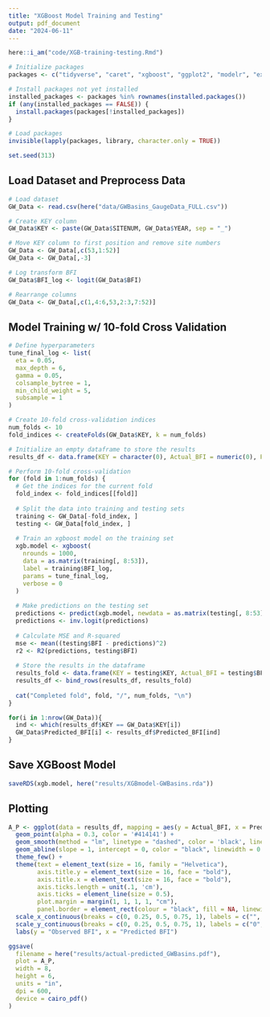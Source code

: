 ```yaml
---
title: "XGBoost Model Training and Testing"
output: pdf_document
date: "2024-06-11"
---
```


```r
here::i_am("code/XGB-training-testing.Rmd")

# Initialize packages
packages <- c("tidyverse", "caret", "xgboost", "ggplot2", "modelr", "extrafont", "ggthemes", "boot", "here")

# Install packages not yet installed
installed_packages <- packages %in% rownames(installed.packages())
if (any(installed_packages == FALSE)) {
  install.packages(packages[!installed_packages])
}

# Load packages
invisible(lapply(packages, library, character.only = TRUE))

set.seed(313)
```

## Load Dataset and Preprocess Data

```r
# Load dataset
GW_Data <- read.csv(here("data/GWBasins_GaugeData_FULL.csv"))

# Create KEY column
GW_Data$KEY <- paste(GW_Data$SITENUM, GW_Data$YEAR, sep = "_")

# Move KEY column to first position and remove site numbers
GW_Data <- GW_Data[,c(53,1:52)]
GW_Data <- GW_Data[,-3]

# Log transform BFI
GW_Data$BFI_log <- logit(GW_Data$BFI)

# Rearrange columns
GW_Data <- GW_Data[,c(1,4:6,53,2:3,7:52)]

```

## Model Training w/ 10-fold Cross Validation

```r
# Define hyperparameters
tune_final_log <- list(
  eta = 0.05,
  max_depth = 6,
  gamma = 0.05,
  colsample_bytree = 1,
  min_child_weight = 5,
  subsample = 1
)

# Create 10-fold cross-validation indices
num_folds <- 10
fold_indices <- createFolds(GW_Data$KEY, k = num_folds)

# Initialize an empty dataframe to store the results
results_df <- data.frame(KEY = character(0), Actual_BFI = numeric(0), Predicted_BFI = numeric(0), MSE = numeric(0), R2 = numeric(0))

# Perform 10-fold cross-validation
for (fold in 1:num_folds) {
  # Get the indices for the current fold
  fold_index <- fold_indices[[fold]]
  
  # Split the data into training and testing sets
  training <- GW_Data[-fold_index, ]
  testing <- GW_Data[fold_index, ]
  
  # Train an xgboost model on the training set
  xgb.model <- xgboost(
    nrounds = 1000,
    data = as.matrix(training[, 8:53]),
    label = training$BFI_log,
    params = tune_final_log,
    verbose = 0
  )
  
  # Make predictions on the testing set
  predictions <- predict(xgb.model, newdata = as.matrix(testing[, 8:53]))
  predictions <- inv.logit(predictions)
  
  # Calculate MSE and R-squared
  mse <- mean((testing$BFI - predictions)^2)
  r2 <- R2(predictions, testing$BFI)
  
  # Store the results in the dataframe
  results_fold <- data.frame(KEY = testing$KEY, Actual_BFI = testing$BFI, Predicted_BFI = round(predictions, 3), MSE = mse, R2 = r2)
  results_df <- bind_rows(results_df, results_fold)
  
  cat("Completed fold", fold, "/", num_folds, "\n")
}

for(i in 1:nrow(GW_Data)){
  ind <- which(results_df$KEY == GW_Data$KEY[i])
  GW_Data$Predicted_BFI[i] <- results_df$Predicted_BFI[ind]
}
```

## Save XGBoost Model
```r
saveRDS(xgb.model, here("results/XGBmodel-GWBasins.rda"))
```

## Plotting
```r
A_P <- ggplot(data = results_df, mapping = aes(y = Actual_BFI, x = Predicted_BFI)) +
  geom_point(alpha = 0.3, color = '#414141') +
  geom_smooth(method = "lm", linetype = "dashed", color = 'black', linewidth = .75, se = FALSE, fullrange = TRUE) +
  geom_abline(slope = 1, intercept = 0, color = "black", linewidth = 0.75) +
  theme_few() +
  theme(text = element_text(size = 16, family = "Helvetica"),
        axis.title.y = element_text(size = 16, face = "bold"),
        axis.title.x = element_text(size = 16, face = "bold"),
        axis.ticks.length = unit(.1, 'cm'),
        axis.ticks = element_line(size = 0.5),
        plot.margin = margin(1, 1, 1, 1, "cm"),
        panel.border = element_rect(colour = "black", fill = NA, linewidth = 1)) +
  scale_x_continuous(breaks = c(0, 0.25, 0.5, 0.75, 1), labels = c("", "0.25", "0.5", "0.75", "1"), expand = c(0, 0), limits = c(0, 1)) +
  scale_y_continuous(breaks = c(0, 0.25, 0.5, 0.75, 1), labels = c("0", "0.25", "0.5", "0.75", "1"), expand = c(0, 0), limits = c(0, 1)) +
  labs(y = "Observed BFI", x = "Predicted BFI")

ggsave(
  filename = here("results/actual-predicted_GWBasins.pdf"),
  plot = A_P,
  width = 8,
  height = 6,
  units = "in",
  dpi = 600,
  device = cairo_pdf()
)
```

